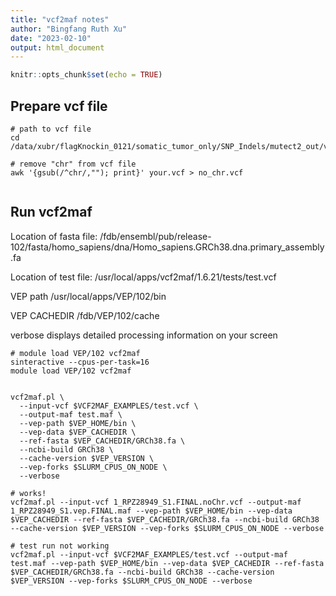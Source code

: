 ```yaml
---
title: "vcf2maf notes"
author: "Bingfang Ruth Xu"
date: "2023-02-10"
output: html_document
---
```


```r
knitr::opts_chunk$set(echo = TRUE)
```

## Prepare vcf file



```{}
# path to vcf file
cd /data/xubr/flagKnockin_0121/somatic_tumor_only/SNP_Indels/mutect2_out/vcf

# remove "chr" from vcf file
awk '{gsub(/^chr/,""); print}' your.vcf > no_chr.vcf


```

## Run vcf2maf

Location of fasta file:
/fdb/ensembl/pub/release-102/fasta/homo_sapiens/dna/Homo_sapiens.GRCh38.dna.primary_assembly.fa

Location of test file:
/usr/local/apps/vcf2maf/1.6.21/tests/test.vcf

VEP path
/usr/local/apps/VEP/102/bin

VEP CACHEDIR
/fdb/VEP/102/cache

verbose
 displays detailed processing information on your screen

```{}
# module load VEP/102 vcf2maf
sinteractive --cpus-per-task=16
module load VEP/102 vcf2maf


vcf2maf.pl \
  --input-vcf $VCF2MAF_EXAMPLES/test.vcf \
  --output-maf test.maf \
  --vep-path $VEP_HOME/bin \
  --vep-data $VEP_CACHEDIR \
  --ref-fasta $VEP_CACHEDIR/GRCh38.fa \
  --ncbi-build GRCh38 \
  --cache-version $VEP_VERSION \
  --vep-forks $SLURM_CPUS_ON_NODE \
  --verbose

# works!
vcf2maf.pl --input-vcf 1_RPZ28949_S1.FINAL.noChr.vcf --output-maf 1_RPZ28949_S1.vep.FINAL.maf --vep-path $VEP_HOME/bin --vep-data $VEP_CACHEDIR --ref-fasta $VEP_CACHEDIR/GRCh38.fa --ncbi-build GRCh38 --cache-version $VEP_VERSION --vep-forks $SLURM_CPUS_ON_NODE --verbose

# test run not working
vcf2maf.pl --input-vcf $VCF2MAF_EXAMPLES/test.vcf --output-maf test.maf --vep-path $VEP_HOME/bin --vep-data $VEP_CACHEDIR --ref-fasta $VEP_CACHEDIR/GRCh38.fa --ncbi-build GRCh38 --cache-version $VEP_VERSION --vep-forks $SLURM_CPUS_ON_NODE --verbose


```


